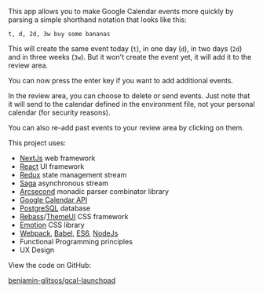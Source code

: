 
This app allows you to make Google Calendar events more quickly by parsing a simple shorthand notation that looks like this:

```
t, d, 2d, 3w buy some bananas
```

This will create the same event today (`t`), in one day (`d`), in two days (`2d`) and in three weeks (`3w`). But it won't create the event yet, it will add it to the review area.

You can now press the enter key if you want to add additional events.

In the review area, you can choose to delete or send events. Just note that it will send to the calendar defined in the environment file, not your personal calendar (for security reasons).

You can also re-add past events to your review area by clicking on them.

<Heading>This project uses:</Heading>

* [NextJs](https://nextjs.org/) web framework
* [React](https://reactjs.org/) UI framework
* [Redux](https://redux.js.org/) state management stream
* [Saga](https://redux-saga.js.org/) asynchronous stream
* [Arcsecond](https://www.npmjs.com/package/arcsecond) monadic parser combinator library
* [Google Calendar API](https://developers.google.com/calendar)
* [PostgreSQL](https://www.postgresql.org/) database
* [Rebass](https://rebassjs.org/)/[ThemeUI](https://theme-ui.com/) CSS framework
* [Emotion](https://emotion.sh/) CSS library
* [Webpack](https://webpack.js.org/), [Babel](https://babeljs.io/), [ES6](http://es6-features.org/), [NodeJs](https://nodejs.org/en/)
* Functional Programming principles
* UX Design

<Heading>View the code on GitHub:</Heading>

[benjamin-glitsos/gcal-launchpad](https://github.com/benjamin-glitsos/gcal-launchpad)
